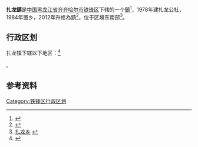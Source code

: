 {{中国乡级行政区
|景观照片文件名 = 丹顶鹤1-扎龙2017.jpg
|景观照片描述 = [[黑龙江扎龙国家级自然保护区|黑龙江扎龙国家级自然保护区]]
|汉语拼音 = 
|其他语言 = 
|其他语言名称 = 
|旧称 = 扎龙公社、扎龙乡
|地名出处 = 
|位置图文件名 = 
|位置图描述 = 
|自定义图片= 
|建置时间 = 
|政府驻地 = 
|毗邻 = 
|总面积 = 294平方公里
|总人口 = 
|总人口年份 = 
|户籍人口 = 0.5万人
|户籍人口年份 = 
|常住人口 = 
|常住人口年份 = 
|人口密度 = 
|GDP = 
|GDP年份 = 
|邮政编码 = 150000
|电话区号 = 452
|官方网站 = 
|网站名称 = 
|23/02/04/200/000}}

'''扎龙鎮'''是[[中国|中国]][[黑龙江省|黑龙江省]][[齐齐哈尔市|齐齐哈尔市]][[铁锋区|铁锋区]]下辖的一个[[行政建制镇|鎮]]<ref>{{PRC admin/ref sgc|{{PRC admin/parent|23/02/04/200/000}}}}</ref>，1978年建扎龙公社，1984年置乡，2012年升格為鎮<ref>{{cite web|url=http://www.hljmzt.gov.cn/zwxxgk/qhdm/tzgg/201210/t20121022_66794.htm|title=黑龙江省民政厅关于对齐齐哈尔市政府撤销铁锋区扎龙乡设立扎龙镇及镇政府驻地迁移请示的批复|accessdate=2014-12-19|archive-date=2014-12-19|archive-url=https://web.archive.org/web/20141219121815/http://www.hljmzt.gov.cn/zwxxgk/qhdm/tzgg/201210/t20121022_66794.htm|dead-url=yes}}</ref>，位于区境东南部<ref>[http://www.chinaquhua.cn/heilongjiang/ 扎龙乡] {{webarchive|url=https://web.archive.org/web/20110822123644/http://www.chinaquhua.cn/heilongjiang/ |date=2011-08-22 }}</ref>。

== 行政区划 ==
扎龙镇下辖以下地区：<ref>{{PRC admin/ref sgc|23/02/04/200/000}}</ref>

{{PRC admin/children|23/02/04/200/000}}。

==参考资料==
{{reflist}}

{{齐齐哈尔市铁锋区行政区划}}

[[Category:铁锋区行政区划|Category:铁锋区行政区划]]